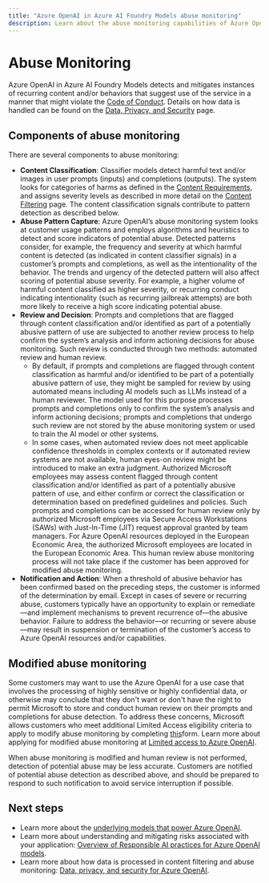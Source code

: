 ```yaml
---
title: "Azure OpenAI in Azure AI Foundry Models abuse monitoring"
description: Learn about the abuse monitoring capabilities of Azure OpenAI
---
```


# Abuse Monitoring

Azure OpenAI in Azure AI Foundry Models detects and mitigates instances of recurring content and/or behaviors that suggest use of the service in a manner that might violate the [Code of Conduct](https://aka.ms/AI-CoC). Details on how data is handled can be found on the [Data, Privacy, and Security](/azure/ai-foundry/responsible-ai/openai/data-privacy) page.

## Components of abuse monitoring

There are several components to abuse monitoring:

- **Content Classification**: Classifier models detect harmful text and/or images in user prompts (inputs) and completions (outputs). The system looks for categories of harms as defined in the [Content Requirements](/legal/ai-code-of-conduct?context=/azure/ai-services/openai/context/context), and assigns severity levels as described in more detail on the [Content Filtering](/azure/ai-services/openai/concepts/content-filter) page. The content classification signals contribute to pattern detection as described below.  
- **Abuse Pattern Capture**: Azure OpenAI’s abuse monitoring system looks at customer usage patterns and employs algorithms and heuristics to detect and score indicators of potential abuse. Detected patterns consider, for example, the frequency and severity at which harmful content is detected (as indicated in content classifier signals) in a customer’s prompts and completions, as well as the intentionality of the behavior. The trends and urgency of the detected pattern will also affect scoring of potential abuse severity.
    For example, a higher volume of harmful content classified as higher severity, or recurring conduct indicating intentionality (such as recurring jailbreak attempts) are both more likely to receive a high score indicating potential abuse. 
- **Review and Decision**: Prompts and completions that are flagged through content classification and/or identified as part of a potentially abusive pattern of use are subjected to another review process to help confirm the system’s analysis and inform actioning decisions for abuse monitoring. Such review is conducted through two methods: automated review and human review.
    - By default, if prompts and completions are flagged through content classification as harmful and/or identified to be part of a potentially abusive pattern of use, they might be sampled for review by using automated means including AI models such as LLMs instead of a human reviewer. The model used for this purpose processes prompts and completions only to confirm the system’s analysis and inform actioning decisions; prompts and completions that undergo such review are not stored by the abuse monitoring system or used to train the AI model or other systems.
    - In some cases, when automated review does not meet applicable confidence thresholds in complex contexts or if automated review systems are not available, human eyes-on review might be introduced to make an extra judgment. Authorized Microsoft employees may assess content flagged through content classification and/or identified as part of a potentially abusive pattern of use, and either confirm or correct the classification or determination based on predefined guidelines and policies. Such prompts and completions can be accessed for human review only by authorized Microsoft employees via Secure Access Workstations (SAWs) with Just-In-Time (JIT) request approval granted by team managers. For Azure OpenAI resources deployed in the European Economic Area, the authorized Microsoft employees are located in the European Economic Area. This human review abuse monitoring process will not take place if the customer has been approved for modified abuse monitoring. 
- **Notification and Action**: When a threshold of abusive behavior has been confirmed based on the preceding steps, the customer is informed of the determination by email. Except in cases of severe or recurring abuse, customers typically have an opportunity to explain or remediate—and implement mechanisms to prevent recurrence of—the abusive behavior. Failure to address the behavior—or recurring or severe abuse—may result in suspension or termination of the customer’s access to Azure OpenAI resources and/or capabilities.

## Modified abuse monitoring 

Some customers may want to use the Azure OpenAI for a use case that involves the processing of highly sensitive or highly confidential data, or otherwise may conclude that they don't want or don't have the right to permit Microsoft to store and conduct human review on their prompts and completions for abuse detection. To address these concerns, Microsoft allows customers who meet additional Limited Access eligibility criteria to apply to modify abuse monitoring by completing [this](https://customervoice.microsoft.com/Pages/ResponsePage.aspx?id=v4j5cvGGr0GRqy180BHbR7en2Ais5pxKtso_Pz4b1_xUOE9MUTFMUlpBNk5IQlZWWkcyUEpWWEhGOCQlQCN0PWcu)form. Learn more about applying for modified abuse monitoring at [Limited access to Azure OpenAI](/azure/ai-foundry/responsible-ai/openai/limited-access).    

<Note>
When abuse monitoring is modified and human review is not performed, detection of potential abuse may be less accurate. Customers are notified of potential abuse detection as described above, and should be prepared to respond to such notification to avoid service interruption if possible.  
</Note>

## Next steps

- Learn more about the [underlying models that power Azure OpenAI](../concepts/models).
- Learn more about understanding and mitigating risks associated with your application: [Overview of Responsible AI practices for Azure OpenAI models](/azure/ai-foundry/responsible-ai/openai/overview).
- Learn more about how data is processed in content filtering and abuse monitoring: [Data, privacy, and security for Azure OpenAI](/azure/ai-foundry/responsible-ai/openai/data-privacy#preventing-abuse-and-harmful-content-generation).
